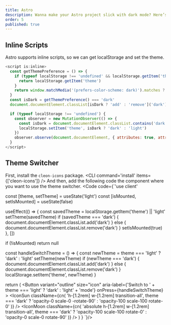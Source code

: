 ```yaml
---
title: Astro
description: Wanna make your Astro project slick with dark mode? Here’s the playbook for getting that moody vibe on lock.
order: 5
published: true
---
```



## Inline Scripts
Astro supports inline scripts, so we can get localStorage and set the theme.
```js
<script is:inline>
  const getThemePreference = () => {
    if (typeof localStorage !== 'undefined' && localStorage.getItem('theme')) {
      return localStorage.getItem('theme')
    }
    return window.matchMedia('(prefers-color-scheme: dark)').matches ? 'dark' : 'light'
  }
  const isDark = getThemePreference() === 'dark'
  document.documentElement.classList[isDark ? 'add' : 'remove']('dark')

  if (typeof localStorage !== 'undefined') {
    const observer = new MutationObserver(() => {
      const isDark = document.documentElement.classList.contains('dark')
      localStorage.setItem('theme', isDark ? 'dark' : 'light')
    })
    observer.observe(document.documentElement, { attributes: true, attributeFilter: ['class'] })
  }
</script>
```

## Theme Switcher
First, install the `cleon-icons` package.
<CLI command='install' items={['cleon-icons']} />
And then, add the following code the component where you want to use the theme switcher.
<Code code={`'use client'


  const [theme, setTheme] = useState('light')
  const [isMounted, setIsMounted] = useState(false)

  useEffect(() => {
    const savedTheme = localStorage.getItem('theme') || 'light'
    setTheme(savedTheme)
    if (savedTheme === 'dark') {
      document.documentElement.classList.add('dark')
    } else {
      document.documentElement.classList.remove('dark')
    }
    setIsMounted(true)
  }, [])

  if (!isMounted) return null

  const handleSwitchTheme = () => {
    const newTheme = theme === 'light' ? 'dark' : 'light'
    setTheme(newTheme)
    if (newTheme === 'dark') {
      document.documentElement.classList.add('dark')
    } else {
      document.documentElement.classList.remove('dark')
    }
    localStorage.setItem('theme', newTheme)
  }

  return (
    <Button
      variant="outline"
      size="icon"
      aria-label={'Switch to ' + theme === 'light' ? 'dark' : 'light' + 'mode'}
      onPress={handleSwitchTheme}
    >
      <IconSun
        className={cn(
          'h-[1.2rem] w-[1.2rem] transition-all',
          theme === 'dark' ? 'opacity-0 scale-0 -rotate-90' : 'opacity-100 scale-100 rotate-0'
        )}
      />
      <IconMoon
        className={cn(
          'absolute h-[1.2rem] w-[1.2rem] transition-all',
          theme === 'dark' ? 'opacity-100 scale-100 rotate-0' : 'opacity-0 scale-0 rotate-90'
        )}
      />
    </Button>
  )
}
`}/>
